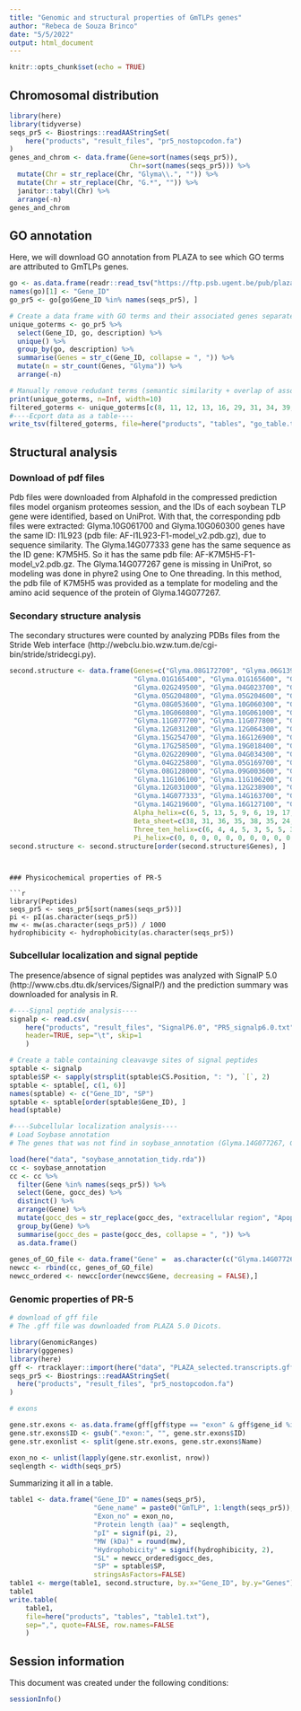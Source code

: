 ```yaml
---
title: "Genomic and structural properties of GmTLPs genes"
author: "Rebeca de Souza Brinco"
date: "5/5/2022"
output: html_document
---
```


```r
knitr::opts_chunk$set(echo = TRUE)
```

## Chromosomal distribution

```r
library(here)
library(tidyverse)
seqs_pr5 <- Biostrings::readAAStringSet(
    here("products", "result_files", "pr5_nostopcodon.fa")
)
genes_and_chrom <- data.frame(Gene=sort(names(seqs_pr5)), 
                              Chr=sort(names(seqs_pr5))) %>%
  mutate(Chr = str_replace(Chr, "Glyma\\.", "")) %>%
  mutate(Chr = str_replace(Chr, "G.*", "")) %>%
  janitor::tabyl(Chr) %>%
  arrange(-n)
genes_and_chrom
```

## GO annotation


Here, we will download GO annotation from PLAZA to see which GO terms are attributed to GmTLPs genes.

```r
go <- as.data.frame(readr::read_tsv("https://ftp.psb.ugent.be/pub/plaza/plaza_public_dicots_05/GO/go.gma.csv.gz", skip=8))
names(go)[1] <- "Gene_ID"
go_pr5 <- go[go$Gene_ID %in% names(seqs_pr5), ]
```
```r

# Create a data frame with GO terms and their associated genes separated by comma
unique_goterms <- go_pr5 %>%
  select(Gene_ID, go, description) %>%
  unique() %>%
  group_by(go, description) %>%
  summarise(Genes = str_c(Gene_ID, collapse = ", ")) %>%
  mutate(n = str_count(Genes, "Glyma")) %>%
  arrange(-n)
```

```r
# Manually remove redudant terms (semantic similarity + overlap of associated genes)
print(unique_goterms, n=Inf, width=10)
filtered_goterms <- unique_goterms[c(8, 11, 12, 13, 16, 29, 31, 34, 39, 40, 41, 43, 44, 50, 51, 52, 68, 86, 87, 88, 89, 91, 92, 93), ]
#----Ecport data as a table----
write_tsv(filtered_goterms, file=here("products", "tables", "go_table.tsv"))
```

## Structural analysis

### Download of pdf files
Pdb files were downloaded from Alphafold in the compressed prediction files model organism proteomes session, and the IDs of each soybean TLP gene were identified, based on UniProt. 
With that, the corresponding pdb files were extracted: Glyma.10G061700 and Glyma.10G060300 genes have the same ID: I1L923 (pdb file: AF-I1L923-F1-model_v2.pdb.gz), due to sequence similarity.
The Glyma.14G077333 gene has the same sequence as the ID gene: K7M5H5. So it has the same pdb file: AF-K7M5H5-F1-model_v2.pdb.gz.
The Glyma.14G077267 gene is missing in UniProt, so modeling was done in phyre2 using One to One threading. In this method, the pdb file of K7M5H5 was provided as a template for modeling and the amino acid sequence of the protein of Glyma.14G077267.

### Secondary structure analysis
The secondary structures were counted by analyzing PDBs files from the Stride Web interface (http://webclu.bio.wzw.tum.de/cgi-bin/stride/stridecgi.py).

```r
second.structure <- data.frame(Genes=c("Glyma.08G172700", "Glyma.06G139000", "Glyma.01G217600",                                                                                       "Glyma.01G217700", "Glyma.11G025600", "Glyma.07G135100", 
                               "Glyma.01G165400", "Glyma.01G165600", "Glyma.02G047400",
                               "Glyma.02G249500", "Glyma.04G023700", "Glyma.05G245800",
                               "Glyma.05G204800", "Glyma.05G204600", "Glyma.06G189100",
                               "Glyma.08G053600", "Glyma.10G060300", "Glyma.10G061700", 
                               "Glyma.10G060800", "Glyma.10G061000", "Glyma.10G061800",
                               "Glyma.11G077700", "Glyma.11G077800", "Glyma.11G140800",
                               "Glyma.12G031200", "Glyma.12G064300", "Glyma.14G077400",
                               "Glyma.15G254700", "Glyma.16G126900", "Glyma.17G248300",
                               "Glyma.17G258500", "Glyma.19G018400", "Glyma.01G165800", 
                               "Glyma.02G220900", "Glyma.04G034300", "Glyma.04G176200",
                               "Glyma.04G225800", "Glyma.05G169700", "Glyma.06G023900",
                               "Glyma.08G128000", "Glyma.09G003600", "Glyma.10G062100",
                               "Glyma.11G106100", "Glyma.11G106200", "Glyma.11G220700",
                               "Glyma.12G031000", "Glyma.12G238900", "Glyma.13G082700",
                               "Glyma.14G077333", "Glyma.14G163700", "Glyma.14G188400",
                               "Glyma.14G219600", "Glyma.16G127100", "Glyma.17G258600", "Glyma.14G077267"), 
                               Alpha_helix=c(6, 5, 13, 5, 9, 6, 19, 17, 22, 8, 15, 6, 8, 8, 31, 6, 6, 6, 5, 6, 5, 17, 20, 6, 14, 6, 6, 6, 24, 10, 17,                                 8, 19, 16, 6, 4, 6, 14, 16, 5, 8, 6, 20, 12, 6, 13, 6, 20, 10, 19, 15, 20, 17, 18, 11),
                               Beta_sheet=c(38, 31, 36, 35, 38, 35, 24, 25, 25, 33, 24, 30, 37, 35, 25, 29, 28, 28, 31, 33, 31, 25, 22, 32, 21, 32, 30,                                37, 25, 31, 25, 26, 32, 26, 29, 28, 19, 32, 24, 31, 34, 32, 24, 13, 37, 24, 33, 28, 32, 28, 25, 24, 26, 22, 32),
                               Three_ten_helix=c(6, 4, 4, 5, 3, 5, 5, 3, 5, 6, 5, 6, 3, 3, 3, 5, 2, 2, 3, 5, 3, 3, 5, 6, 5, 6, 5, 4, 5, 5, 5, 6, 2, 4,                                7, 4, 4, 4, 4, 3, 8, 1, 5, 3, 4, 4, 6, 3, 6, 4, 6, 5, 5, 4, 5),
                               Pi_helix=c(0, 0, 0, 0, 0, 0, 0, 0, 0, 0, 0, 0, 0, 0, 0, 0, 0, 0, 0, 0, 0, 0, 0, 0, 0, 0, 0, 0, 0, 0, 0, 0, 0, 0, 0, 0,                                 0, 0, 0, 0, 0, 0, 0, 0, 0, 0, 0, 0, 0, 0, 0, 0, 0, 0, 0))
second.structure <- second.structure[order(second.structure$Genes), ] 
```
```


### Physicochemical properties of PR-5

```r
library(Peptides)
seqs_pr5 <- seqs_pr5[sort(names(seqs_pr5))]
pi <- pI(as.character(seqs_pr5))
mw <- mw(as.character(seqs_pr5)) / 1000
hydrophibicity <- hydrophobicity(as.character(seqs_pr5))
```

### Subcellular localization and signal peptide
The presence/absence of signal peptides was analyzed with SignalP 5.0 (http://www.cbs.dtu.dk/services/SignalP/) and the prediction summary was downloaded for analysis in R.

```r
#----Signal peptide analysis----
signalp <- read.csv(
    here("products", "result_files", "SignalP6.0", "PR5_signalp6.0.txt"), 
    header=TRUE, sep="\t", skip=1
    )
```

```r
# Create a table containing cleavavge sites of signal peptides
sptable <- signalp
sptable$SP <- sapply(strsplit(sptable$CS.Position, ": "), `[`, 2)
sptable <- sptable[, c(1, 6)]
names(sptable) <- c("Gene_ID", "SP")
sptable <- sptable[order(sptable$Gene_ID), ]
head(sptable)
```

```r
#----Subcellular localization analysis----
# Load Soybase annotation
# The genes that was not find in soybase_annotation (Glyma.14G077267, Glyma.14G077333), your location was inferred with GO file.

load(here("data", "soybase_annotation_tidy.rda"))
cc <- soybase_annotation
cc <- cc %>% 
  filter(Gene %in% names(seqs_pr5)) %>%
  select(Gene, gocc_des) %>%
  distinct() %>%
  arrange(Gene) %>%
  mutate(gocc_des = str_replace(gocc_des, "extracellular region", "Apoplast")) %>%
  group_by(Gene) %>%
  summarise(gocc_des = paste(gocc_des, collapse = ", ")) %>%
  as.data.frame()
  
genes_of_GO_file <- data.frame("Gene" =  as.character(c("Glyma.14G077267", "Glyma.14G077333")), "gocc_des" = as.character(c("Apoplast", "Apoplast")))
newcc <- rbind(cc, genes_of_GO_file)
newcc_ordered <- newcc[order(newcc$Gene, decreasing = FALSE),]
```



### Genomic properties of PR-5


```r
# download of gff file
# The .gff file was downloaded from PLAZA 5.0 Dicots.

library(GenomicRanges)
library(gggenes)
library(here)
gff <- rtracklayer::import(here("data", "PLAZA_selected.transcripts.gff.gz"))
seqs_pr5 <- Biostrings::readAAStringSet(
  here("products", "result_files", "pr5_nostopcodon.fa")
)
```

```r
# exons

gene.str.exons <- as.data.frame(gff[gff$type == "exon" & gff$gene_id %in% names(seqs_pr5)])
gene.str.exons$ID <- gsub(".*exon:", "", gene.str.exons$ID)
gene.str.exonlist <- split(gene.str.exons, gene.str.exons$Name)
```

```r
exon_no <- unlist(lapply(gene.str.exonlist, nrow))
seqlength <- width(seqs_pr5)
```


Summarizing it all in a table.

```r
table1 <- data.frame("Gene_ID" = names(seqs_pr5),
                     "Gene_name" = paste0("GmTLP", 1:length(seqs_pr5)),
                     "Exon_no" = exon_no,
                     "Protein length (aa)" = seqlength,
                     "pI" = signif(pi, 2),
                     "MW (kDa)" = round(mw),
                     "Hydrophobicity" = signif(hydrophibicity, 2),
                     "SL" = newcc_ordered$gocc_des,
                     "SP" = sptable$SP,
                     stringsAsFactors=FALSE)
table1 <- merge(table1, second.structure, by.x="Gene_ID", by.y="Genes")
table1
write.table(
    table1, 
    file=here("products", "tables", "table1.txt"), 
    sep=",", quote=FALSE, row.names=FALSE
    )
```

## Session information

This document was created under the following conditions:
```r
sessionInfo()
```

